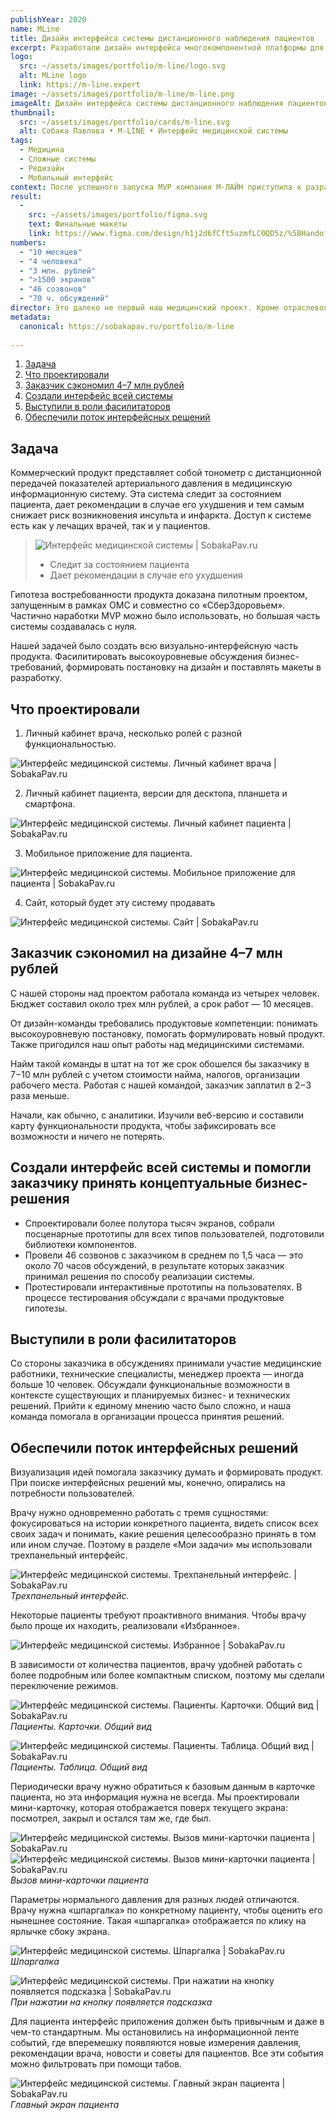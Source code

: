 ```yaml
---
publishYear: 2020
name: MLine
title: Дизайн интерфейса системы дистанционного наблюдения пациентов
excerpt: Разработали дизайн интерфейса многокомпонентной платформы для дистанционного наблюдения пациентов с гипертонией
logo:
  src: ~/assets/images/portfolio/m-line/logo.svg
  alt: MLine logo
  link: https://m-line.expert
image: ~/assets/images/portfolio/m-line/m-line.png
imageAlt: Дизайн интерфейса системы дистанционного наблюдения пациентов
thumbnail:
  src: ~/assets/images/portfolio/cards/m-line.svg
  alt: Собака Павлова • M-LINE • Интерфейс медицинской системы
tags:
  - Медицина
  - Сложные системы
  - Редизайн
  - Мобильный интерфейс
context: После успешного запуска MVP компания М-ЛАЙН приступила к разработке многокомпонентной платформы для дистанционного наблюдения пациентов с гипертонией
result:
  -
    src: ~/assets/images/portfolio/figma.svg
    text: Финальные макеты
    link: https://www.figma.com/design/h1j2d6fCft5uzmfLC0QD5z/%5BHandoff-18.06%5D-M-Line%2C-%D0%9B%D0%9A-%D0%B2%D1%80%D0%B0%D1%87%D0%B0
numbers:
  - "10 месяцев"
  - "4 человека"
  - "3 млн. рублей"
  - ">1500 экранов"
  - "46 созвонов"
  - "70 ч. обсуждений"
director: Это далеко не первый наш медицинский проект. Кроме отраслевого опыта здесь пригодились наши компетенции в продуктовом дизайне.
metadata:
  canonical: https://sobakapav.ru/portfolio/m-line
  
---
```


1. [Задача](#anchor1)
2. [Что проектировали](#anchor2)
3. [Заказчик сэкономил 4–7 млн рублей](#anchor3)
4. [Создали интерфейс всей системы](#anchor4)
5. [Выступили в роли фасилитаторов](#anchor5)
6. [Обеспечили поток интерфейсных решений](#anchor6)

## <a name="anchor1"></a> Задача

Коммерческий продукт представляет собой тонометр с дистанционной передачей показателей артериального давления в медицинскую информационную систему. Эта система следит за состоянием пациента, дает рекомендации в случае его ухудшения и тем самым снижает риск возникновения инсульта и инфаркта. Доступ к системе есть как у лечащих врачей, так и у пациентов.

>![Интерфейс медицинской системы | SobakaPav.ru](~/assets/images/portfolio/m-line/1.png)
>
>- Следит за состоянием пациента
>- Дает рекомендации в случае его ухудшения

Гипотеза востребованности продукта доказана пилотным проектом, запущенным в рамках ОМС и совместно со «СберЗдоровьем». Частично наработки MVP можно было использовать, но большая часть системы создавалась с нуля.

Нашей задачей было создать всю визуально-интерфейсную часть продукта. Фасилитировать высокоуровневые обсуждения бизнес-требований, формировать постановку на дизайн и поставлять макеты в разработку.

## <a name="anchor2"></a> Что проектировали

1. Личный кабинет врача, несколько ролей с разной функциональностью.

![Интерфейс медицинской системы. Личный кабинет врача | SobakaPav.ru](~/assets/images/portfolio/m-line/2.png)

2. Личный кабинет пациента, версии для десктопа, планшета и смартфона.

![Интерфейс медицинской системы. Личный кабинет пациента | SobakaPav.ru](~/assets/images/portfolio/m-line/3.png)

3. Мобильное приложение для пациента.

![Интерфейс медицинской системы. Мобильное приложение для пациента | SobakaPav.ru](~/assets/images/portfolio/m-line/4.png)

4. Сайт, который будет эту систему продавать

![Интерфейс медицинской системы. Сайт | SobakaPav.ru](~/assets/images/portfolio/m-line/5.png)

## <a name="anchor3"></a> Заказчик сэкономил на дизайне 4–7 млн рублей

С нашей стороны над проектом работала команда из четырех человек. Бюджет составил около трех млн рублей, а срок работ — 10 месяцев.

От дизайн-команды требовались продуктовые компетенции: понимать высокоуровневую постановку, помогать формулировать новый продукт. Также пригодился наш опыт работы над медицинскими системами.

Найм такой команды в штат на тот же срок обошелся бы заказчику в 7−10 млн рублей с учетом стоимости найма, налогов, организации рабочего места. Работая с нашей командой, заказчик заплатил в 2−3 раза меньше.

Начали, как обычно, с аналитики. Изучили веб-версию и составили карту функциональности продукта, чтобы зафиксировать все возможности и ничего не потерять.

## <a name="anchor4"></a> Создали интерфейс всей системы и помогли заказчику принять концептуальные бизнес-решения

- Спроектировали более полутора тысяч экранов, собрали посценарные прототипы для всех типов пользователей, подготовили библиотеки компонентов.
- Провели 46 созвонов с заказчиком в среднем по 1,5 часа — это около 70 часов обсуждений, в результате которых заказчик принимал решения по способу реализации системы.
- Протестировали интерактивные прототипы на пользователях. В процессе тестирования обсуждали с врачами продуктовые гипотезы.

## <a name="anchor5"></a> Выступили в роли фасилитаторов

Со стороны заказчика в обсуждениях принимали участие медицинские работники, технические специалисты, менеджер проекта — иногда больше 10 человек. Обсуждали функциональные возможности в контексте существующих и планируемых бизнес- и технических решений. Прийти к единому мнению часто было сложно, и наша команда помогала в организации процесса принятия решений.

## <a name="anchor6"></a> Обеспечили поток интерфейсных решений

Визуализация идей помогала заказчику думать и формировать продукт. При поиске интерфейсных решений мы, конечно, опирались на потребности пользователей.

Врачу нужно одновременно работать с тремя сущностями: фокусироваться на истории конкретного пациента, видеть список всех своих задач и понимать, какие решения целесообразно принять в том или ином случае. Поэтому в разделе «Мои задачи» мы использовали трехпанельный интерфейс.

![Интерфейс медицинской системы. Трехпанельный интерфейс. | SobakaPav.ru](~/assets/images/portfolio/m-line/6.png)
_Трехпанельный интерфейс._

Некоторые пациенты требуют проактивного внимания. Чтобы врачу было проще их находить, реализовали «Избранное».

![Интерфейс медицинской системы. Избранное | SobakaPav.ru](~/assets/images/portfolio/m-line/7.png)

В зависимости от количества пациентов, врачу удобней работать с более подробным или более компактным списком, поэтому мы сделали переключение режимов.

![Интерфейс медицинской системы. Пациенты. Карточки. Общий вид | SobakaPav.ru](~/assets/images/portfolio/m-line/8.png)
_Пациенты. Карточки. Общий вид_

![Интерфейс медицинской системы. Пациенты. Таблица. Общий вид | SobakaPav.ru](~/assets/images/portfolio/m-line/9.png)
_Пациенты. Таблица. Общий вид_

Периодически врачу нужно обратиться к базовым данным в карточке пациента, но эта информация нужна не всегда. Мы проектировали мини-карточку, которая отображается поверх текущего экрана: посмотрел, закрыл и остался там же, где был.

![Интерфейс медицинской системы. Вызов мини-карточки пациента | SobakaPav.ru](~/assets/images/portfolio/m-line/10.png)
![Интерфейс медицинской системы. Вызов мини-карточки пациента | SobakaPav.ru](~/assets/images/portfolio/m-line/11.png)
_Вызов мини-карточки пациента_

Параметры нормального давления для разных людей отличаются. Врачу нужна «шпаргалка» по конкретному пациенту, чтобы оценить его нынешнее состояние. Такая «шпаргалка» отображается по клику на ярлычке сбоку экрана.

![Интерфейс медицинской системы. Шпаргалка | SobakaPav.ru](~/assets/images/portfolio/m-line/12.png)
_Шпаргалка_

![Интерфейс медицинской системы. При нажатии на кнопку появляется подсказка | SobakaPav.ru](~/assets/images/portfolio/m-line/13.png)
_При нажатии на кнопку появляется подсказка_

Для пациента интерфейс приложения должен быть привычным и даже в чем-то стандартным. Мы остановились на информационной ленте событий, где вперемешку появляются новые измерения давления, рекомендации врача, новости и советы для пациентов. Все эти события можно фильтровать при помощи табов.

![Интерфейс медицинской системы. Главный экран пациента | SobakaPav.ru](~/assets/images/portfolio/m-line/14.png)
_Главный экран пациента_

